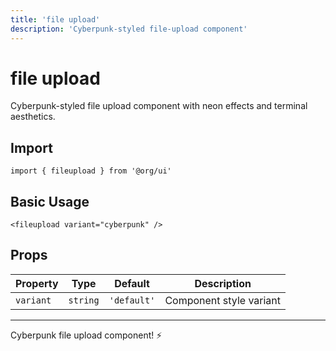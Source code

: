 ```yaml
---
title: 'file upload'
description: 'Cyberpunk-styled file-upload component'
---
```


# file upload

Cyberpunk-styled file upload component with neon effects and terminal aesthetics.

## Import

```svelte
import { fileupload } from '@org/ui'
```

## Basic Usage

```svelte
<fileupload variant="cyberpunk" />
```

## Props

| Property | Type | Default | Description |
|----------|------|---------|-------------|
| `variant` | `string` | `'default'` | Component style variant |

---

Cyberpunk file upload component! ⚡
